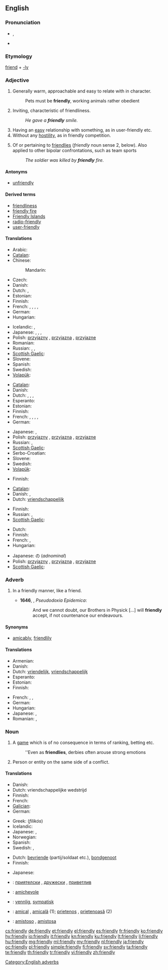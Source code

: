 ==English==

===Pronunciation===
* {{IPA|/ˈfrɛndli/}}, {{IPA|/ˈfrɛnli/}}
* {{audio|en-us-friendly.ogg|Audio (US)}}

===Etymology===
[[friend]] + [[-ly]]

===Adjective===
{{en-adj|'''more friendly''' or '''[[friendlier]]'''|'''most friendly''' or '''[[friendliest]]'''}}

# Generally warm, approachable and easy to relate with in character.
#: Pets must be '''friendly''', working animals rather obedient
# Inviting, characteristic of friendliness.
#: ''He gave a '''friendly''' smile.''
# Having an [[easy]] relationship with something, as in user-friendly etc.
# Without any [[hostility]], as in friendly competition.
# {{military}} Of or pertaining to [[friendlies]] (''friendly'' noun sense 2, below). Also applied to other bipolar confrontations, such as team sports
#: ''The soldier was killed by '''friendly''' fire.''

====Antonyms====
* [[unfriendly]]

====Derived terms====
* [[friendliness]]
* [[friendly fire]]
* [[Friendly Islands]]
* [[radio-friendly]]
* [[user-friendly]]

====Translations====
{{trans-top|warm, approachable}}
* Arabic: {{t-|ar|لطيف|tr=laTiif}}
* [[Catalan]]: {{t|ca|amistós}}
* Chinese:
*: Mandarin: {{t-|cmn|友好|tr=yǒuhǎo|sc=Hani}}
* Czech: {{t-|cs|přátelský|m}}
* Danish: {{t-|da|venlig}}
* Dutch: {{t+|nl|vriendelijk}}, {{t+|nl|hartelijk}}
* Estonian: {{t-|et|sõbralik}}
* Finnish: {{t+|fi|ystävällinen}}
* French: {{t+|fr|amical|m}}, {{t+|fr|amicale|f}}, {{t+|fr|aimable|m|f}}, {{t+|fr|gentil|m}}, {{t+|fr|gentille|f}}
* German: {{t+|de|freundlich}}
* Hungarian: {{t+|hu|barátságos}}
{{trans-mid}}
* Icelandic: {{t+|is|vingjarnlegur}},  {{t+|is|vinalegur}}
* Japanese: {{t-|ja|親切|tr=''shinsetsu''}}, {{t|ja|愛想のよい|tr=''aisō no yoi''}}, {{t|ja|人当たりのよい|tr=''hitoatari no yoi''}},
* Polish: [[przyjazny]] {{m}}, [[przyjazna]] {{f}}, [[przyjazne]] {{n}}
* Romanian: {{t-|ro|prietenos}}
* Russian: {{t|ru|дружелюбный|tr=druželjúbnyj}},  {{t|ru|приветливый|tr=privétlivyj}}, {{t|ru|любезный|tr=ljubéznyj|sc=Cyrl}}
* [[Scottish Gaelic]]: {{t-|gd|càirdeil|xs=Scottish Gaelic}}
* Slovene: {{t+|sl|prijateljski|alt=prijáteljski}}
* Spanish: {{t|es|amistoso}}
* Swedish: {{t+|sv|vänlig}}
* [[Volapük]]: {{t|vo|flenöfik}}
{{trans-bottom}}

{{trans-top|characteristic of friendliness}}
* [[Catalan]]: {{t|ca|amistós}}
* Danish: {{t-|da|venlig}}
* Dutch: {{t+|nl|vriendelijk}}, {{t+|nl|sympathiek}}, {{t+|nl|aangenaam}}, {{t+|nl|vriendschappelijk}}
* Esperanto: {{t-|eo|amika|xs=Esperanto}}
* Estonian: {{t-|et|sõbralik}}
* Finnish: {{t+|fi|ystävällinen}}
* French: {{t+|fr|amical|m}}, {{t+|fr|amicale|f}}, {{t+|fr|aimable|m|f}}, {{t+|fr|gentil|m}}, {{t+|fr|gentille|f}}
* German: {{t+|de|freundlich}}
{{trans-mid}}
* Japanese: {{t|ja|気さく|tr=''kisaku''}}, {{t|ja|友好的|tr=''yūkōteki''}}
* Polish: [[przyjazny]] {{m}}, [[przyjazna]] {{f}}, [[przyjazne]] {{n}}
* Russian: {{t|ru|дружественный|tr=drúžestvennyj|sc=Cyrl}}, {{t|ru|дружеский|tr=drúžeskij|sc=Cyrl}}
* [[Scottish Gaelic]]: {{t-|gd|càirdeil|xs=Scottish Gaelic}}
* Serbo-Croatian: {{t|sh|prijateljski|sc=Cyrl|xs=Serbo-Croatian}}
* Slovene: {{t+|sl|prijateljski|alt=prijáteljski}}
* Swedish: {{t+|sv|vänlig}}
* [[Volapük]]: {{t|vo|flenöfik}}
{{trans-bottom}}

{{trans-top|having an easy relationship}}
* Finnish: {{t|fi|ystävällinen}}
{{trans-mid}}
{{trans-bottom}}

{{trans-top|without hostility}}
* [[Catalan]]: {{t|ca|amistós}}
* Danish: {{t|da|venligsindet}},  {{t|da|venskabelig}}
* Dutch: [[vriendschappelijk]]
{{trans-mid}}
* Finnish: {{t|fi|ystävällismielinen}}
* Russian: {{t|ru|дружественный|tr=drúžestvennyj|sc=Cyrl}}, {{t|ru|товарищеский|tr=továriščeskij|sc=Cyrl}}
* [[Scottish Gaelic]]: {{t-|gd|càirdeil|xs=Scottish Gaelic}}
{{trans-bottom}}

{{trans-top|pertaining to friendlies in the conflict sense}}
* Dutch: {{t+|nl|bevriend}}
* Finnish: {{t+|fi|oma}}
* French: {{t+|fr|allié|m}}, {{t+|fr|alliée|f}}
* Hungarian: {{t-|hu|baráti}}
{{trans-mid}}
* Japanese: {{t-|ja|味方|tr=''mikata''}}の (''adnominal'')
* Polish: [[przyjazny]] {{m}}, [[przyjazna]] {{f}}, [[przyjazne]] {{n}}
* [[Scottish Gaelic]]: {{t-|gd|càirdeil|xs=Scottish Gaelic}}
{{trans-bottom}}

===Adverb===
{{en-adv}}

# {{context|now|_|rare}} In a friendly manner, like a friend.
#* '''1646''', {{w|Thomas Browne}}, ''Pseudodoxia Epidemica'':
#*: And we cannot doubt, our Brothers in Physick [...] will '''friendly''' accept, if not countenance our endeavours.

====Synonyms====
* [[amicably]], [[friendlily]]

====Translations====
{{trans-top|in a friendly manner}}
* Armenian: {{t-|hy|ընկերաբար}}
* Danish: {{t|da|venligt}}
* Dutch: [[vriendelijk]], [[vriendschappelijk]]
* Esperanto: {{t-|eo|amike|xs=Esperanto}}
* Estonian: {{t|et|sõbralikult}}
* Finnish: {{t+|fi|ystävällinen|alt=ystävällisesti}}
{{trans-mid}}
* French: {{t+|fr|amicalement}}, {{t+|fr|aimablement}}, {{t+|fr|gentiment}}
* German: {{t+|de|freundlich}}
* Hungarian: {{t+|hu|barátságosan}}
* Japanese: {{t|ja|友好的に|tr=yūkōtekini}}, {{t|ja|気さくに|tr=kisakuni}}
* Romanian: {{t-|ro|prietenește}}, {{t|ro|(în mod) prietenos}}
{{trans-bottom}}

===Noun===
{{en-noun|friendlies}}

# {{sport}} A [[game]] which is of no consequence in terms of ranking, betting etc.
#: ''Even as '''friendlies''', derbies often arouse strong emotions
# Person or entity on the same side of a conflict.

====Translations====
{{trans-top|(''sports'') game}}
* Danish: {{t|da|venskabskamp|c}}
* Dutch: vriendschappelijke wedstrijd
* Finnish: {{t-|fi|ystävyysottelu}}
* French: {{t|fr|match amical|m}}
* [[Galician]]: {{t|gl|amigable|m}}
* German: {{t+|de|Freundschaftsspiel|n}}
{{trans-mid}}
* Greek: {{t+|el|φιλικός|m}} (''filikós'')
* Icelandic: {{t|is|vináttuleikur|m}}
* Japanese: {{t|ja|親善試合|tr=''shinzenjiai''}}, {{t|ja|フレンドシップマッチ|tr=''furendoshippu macchi''}}
* Norwegian: {{t|no|vennskapskamp}}
* Spanish: {{t|es|amistoso|m}}
* Swedish: {{t|sv|träningsmatch|c}}, {{t|sv|vänskapsmatch|c}}
{{trans-bottom}}

{{trans-top|someone of the same side}}
* Dutch: [[bevriende]] (partij/soldaat etc.), [[bondgenoot]] {{m}}
* Finnish: {{t+|fi|oma}}
{{trans-mid}}
* Japanese: {{t-|ja|味方|tr=''mikata''}}
{{trans-bottom}}

{{checktrans-top}}
* {{ttbc|bg}}: [[приятелски]] {{m}}, [[дружески]] {{m}}, [[приветлив]] {{m}}
* {{ttbc|it}}: [[amichevole]] {{m|f}}
{{trans-mid}}
* {{ttbc|no}}: [[vennlig]], [[sympatisk]]
* {{ttbc|ro}}: [[amical]] {{m}}, [[amicală]] {{f}} (1); [[prietenos]] {{m}}, [[prietenoasă]] {{f}} (2)
* {{ttbc|es}}: [[amistoso]] {{m}}, [[amistosa]] {{f}}
{{trans-bottom}}

[[Category:English adverbs]]

[[cs:friendly]]
[[de:friendly]]
[[et:friendly]]
[[el:friendly]]
[[es:friendly]]
[[fr:friendly]]
[[ko:friendly]]
[[hy:friendly]]
[[io:friendly]]
[[it:friendly]]
[[kn:friendly]]
[[ku:friendly]]
[[lt:friendly]]
[[li:friendly]]
[[hu:friendly]]
[[mg:friendly]]
[[ml:friendly]]
[[my:friendly]]
[[nl:friendly]]
[[ja:friendly]]
[[oc:friendly]]
[[pl:friendly]]
[[simple:friendly]]
[[fi:friendly]]
[[sv:friendly]]
[[ta:friendly]]
[[te:friendly]]
[[th:friendly]]
[[tr:friendly]]
[[vi:friendly]]
[[zh:friendly]]